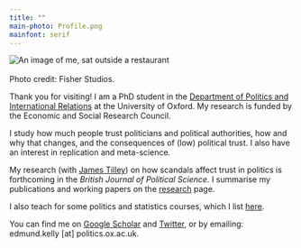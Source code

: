 ```yaml
---
title: ""
main-photo: Profile.png
mainfont: serif
---
```


::: grid
::: {.g-col-12 .g-col-sm-4}
<!--quarto publish gh-pages -->

```{=html}
<div class="grid" style="--bs-columns: 5; row-gap: 0;">
  <div class="g-col-1 g-col-sm-0"></div>
  <div class="g-col-3 g-col-sm-5">
    <picture>
      <source srcset="{{< meta main-photo >}}">
      <img class="circular_image" src="{{< meta main-photo >}}" alt="An image of me, sat outside a restaurant">
      <figcaption><br>Photo credit: Fisher Studios. </figcaption>
    </picture>
  </div>
  <div class="g-col-1 g-col-sm-0"></div>
</div>
```
:::

::: {.g-col-12 .g-col-sm-8}
Thank you for visiting! I am a PhD student in the [Department of Politics and International Relations](https://www.politics.ox.ac.uk/person/edmund-kelly) at the University of Oxford. My research is funded by the Economic and Social Research Council.

I study how much people trust politicians and political authorities, how and why that changes, and the consequences of (low) political trust. I also have an interest in replication and meta-science. 

My research (with [James Tilley](https://www.politics.ox.ac.uk/person/james-tilley)) on how scandals affect trust in politics is forthcoming in the *British Journal of Political Science.* I summarise my publications and working papers on the [research](https://edmund-kelly.github.io/research.html) page.

I also teach for some politics and statistics courses, which I list [here](https://edmund-kelly.github.io/teaching.html). 

You can find me on [Google Scholar](https://scholar.google.com/citations?user=oi6BV7sAAAAJ&hl=en) and [Twitter](https://x.com/edmundbkelly), or by emailing: edmund.kelly [at] politics.ox.ac.uk.
:::
:::

